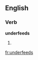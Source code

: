==English==

===Verb===
'''underfeeds'''

# {{third-person singular of|underfeed}}
{{count page|[[Wiktionary:Page count]]}}

[[fr:underfeeds]]